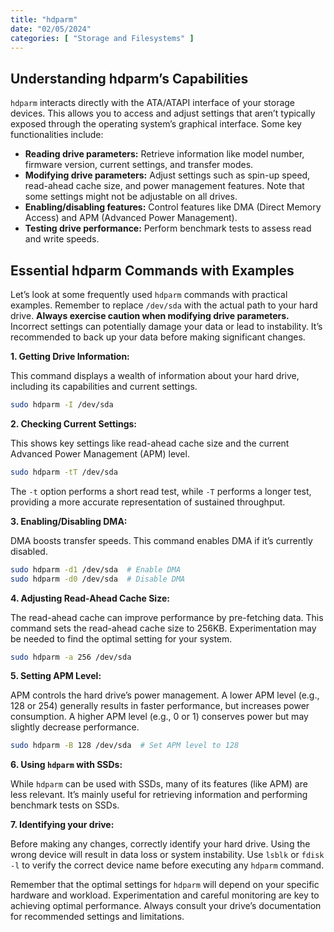 ```yaml
---
title: "hdparm"
date: "02/05/2024"
categories: [ "Storage and Filesystems" ]
---
```

## Understanding hdparm's Capabilities

`hdparm` interacts directly with the ATA/ATAPI interface of your storage devices. This allows you to access and adjust settings that aren't typically exposed through the operating system's graphical interface.  Some key functionalities include:

* **Reading drive parameters:** Retrieve information like model number, firmware version, current settings, and transfer modes.
* **Modifying drive parameters:** Adjust settings such as spin-up speed, read-ahead cache size, and power management features.  Note that some settings might not be adjustable on all drives.
* **Enabling/disabling features:** Control features like DMA (Direct Memory Access) and APM (Advanced Power Management).
* **Testing drive performance:**  Perform benchmark tests to assess read and write speeds.

##  Essential hdparm Commands with Examples

Let's look at some frequently used `hdparm` commands with practical examples.  Remember to replace `/dev/sda` with the actual path to your hard drive.  **Always exercise caution when modifying drive parameters.** Incorrect settings can potentially damage your data or lead to instability.  It's recommended to back up your data before making significant changes.

**1. Getting Drive Information:**

This command displays a wealth of information about your hard drive, including its capabilities and current settings.

```bash
sudo hdparm -I /dev/sda
```

**2. Checking Current Settings:**

This shows key settings like read-ahead cache size and the current Advanced Power Management (APM) level.

```bash
sudo hdparm -tT /dev/sda
```
The `-t` option performs a short read test, while `-T` performs a longer test, providing a more accurate representation of sustained throughput.


**3. Enabling/Disabling DMA:**

DMA boosts transfer speeds. This command enables DMA if it's currently disabled.

```bash
sudo hdparm -d1 /dev/sda  # Enable DMA
sudo hdparm -d0 /dev/sda  # Disable DMA
```

**4. Adjusting Read-Ahead Cache Size:**

The read-ahead cache can improve performance by pre-fetching data.  This command sets the read-ahead cache size to 256KB.  Experimentation may be needed to find the optimal setting for your system.

```bash
sudo hdparm -a 256 /dev/sda
```

**5. Setting APM Level:**

APM controls the hard drive's power management.  A lower APM level (e.g., 128 or 254) generally results in faster performance, but increases power consumption.  A higher APM level (e.g., 0 or 1) conserves power but may slightly decrease performance.

```bash
sudo hdparm -B 128 /dev/sda  # Set APM level to 128
```

**6.  Using `hdparm` with SSDs:**

While `hdparm` can be used with SSDs, many of its features (like APM) are less relevant.  It's mainly useful for retrieving information and performing benchmark tests on SSDs.


**7.  Identifying your drive:**

Before making any changes, correctly identify your hard drive. Using the wrong device will result in data loss or system instability. Use `lsblk` or `fdisk -l` to verify the correct device name before executing any `hdparm` command.


Remember that the optimal settings for `hdparm` will depend on your specific hardware and workload. Experimentation and careful monitoring are key to achieving optimal performance.  Always consult your drive's documentation for recommended settings and limitations.

